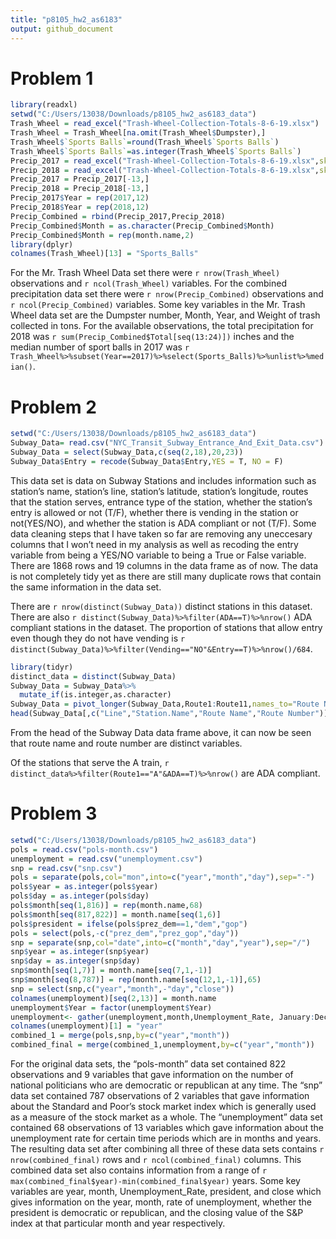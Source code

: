 ```yaml
---
title: "p8105_hw2_as6183"
output: github_document
---
```

# Problem 1
```r
library(readxl)
setwd("C:/Users/13038/Downloads/p8105_hw2_as6183_data")
Trash_Wheel = read_excel("Trash-Wheel-Collection-Totals-8-6-19.xlsx")
Trash_Wheel = Trash_Wheel[na.omit(Trash_Wheel$Dumpster),]
Trash_Wheel$`Sports Balls`=round(Trash_Wheel$`Sports Balls`)
Trash_Wheel$`Sports Balls`=as.integer(Trash_Wheel$`Sports Balls`)
Precip_2017 = read_excel("Trash-Wheel-Collection-Totals-8-6-19.xlsx",skip=1,sheet=6)
Precip_2018 = read_excel("Trash-Wheel-Collection-Totals-8-6-19.xlsx",skip=1,sheet=5)
Precip_2017 = Precip_2017[-13,]
Precip_2018 = Precip_2018[-13,]
Precip_2017$Year = rep(2017,12)
Precip_2018$Year = rep(2018,12)
Precip_Combined = rbind(Precip_2017,Precip_2018)
Precip_Combined$Month = as.character(Precip_Combined$Month)
Precip_Combined$Month = rep(month.name,2)
library(dplyr)
colnames(Trash_Wheel)[13] = "Sports_Balls" 
```

For the Mr. Trash Wheel Data set there were `r nrow(Trash_Wheel)` observations and `r ncol(Trash_Wheel)` variables. For the combined precipitation data set there were `r nrow(Precip_Combined)` observations and `r ncol(Precip_Combined)` variables. Some key variables in the Mr. Trash Wheel data set are the Dumpster number, Month, Year, and Weight of trash collected in tons. For the available observations, the total precipitation for 2018 was `r sum(Precip_Combined$Total[seq(13:24)])` inches and the median number of sport balls in 2017 was `r Trash_Wheel%>%subset(Year==2017)%>%select(Sports_Balls)%>%unlist%>%median()`. 

# Problem 2
```r
setwd("C:/Users/13038/Downloads/p8105_hw2_as6183_data")
Subway_Data= read.csv("NYC_Transit_Subway_Entrance_And_Exit_Data.csv")
Subway_Data = select(Subway_Data,c(seq(2,18),20,23))
Subway_Data$Entry = recode(Subway_Data$Entry,YES = T, NO = F)
```

This data set is data on Subway Stations and includes information such as station's name, station's line, station's latitude, station's longitude, routes that the station serves, entrance type of the station, whether the station's entry is allowed or not (T/F), whether there is vending in the station or not(YES/NO), and whether the station is ADA compliant or not (T/F). Some data cleaning steps that I have taken so far are removing any uneccesary columns that I won't need in my analysis as well as recoding the entry variable from being a YES/NO variable to being a True or False variable. There are 1868 rows and 19 columns in the data frame as of now. The data is not completely tidy yet as there are still many duplicate rows that contain the same information in the data set. 

There are `r nrow(distinct(Subway_Data))` distinct stations in this dataset. There are also `r distinct(Subway_Data)%>%filter(ADA==T)%>%nrow()` ADA compliant stations in the dataset. The proportion of stations that allow entry even though they do not have vending is `r distinct(Subway_Data)%>%filter(Vending=="NO"&Entry==T)%>%nrow()/684`.

```r
library(tidyr)
distinct_data = distinct(Subway_Data)
Subway_Data = Subway_Data%>%
  mutate_if(is.integer,as.character)
Subway_Data = pivot_longer(Subway_Data,Route1:Route11,names_to="Route Name",values_to="Route Number")
head(Subway_Data[,c("Line","Station.Name","Route Name","Route Number")])
```
From the head of the Subway Data data frame above, it can now be seen that route name and route number are distinct variables.

Of the stations that serve the A train, `r distinct_data%>%filter(Route1=="A"&ADA==T)%>%nrow()` are ADA compliant. 

# Problem 3
```r
setwd("C:/Users/13038/Downloads/p8105_hw2_as6183_data")
pols = read.csv("pols-month.csv")
unemployment = read.csv("unemployment.csv")
snp = read.csv("snp.csv")
pols = separate(pols,col="mon",into=c("year","month","day"),sep="-")
pols$year = as.integer(pols$year)
pols$day = as.integer(pols$day)
pols$month[seq(1,816)] = rep(month.name,68)
pols$month[seq(817,822)] = month.name[seq(1,6)]
pols$president = ifelse(pols$prez_dem==1,"dem","gop")
pols = select(pols,-c("prez_dem","prez_gop","day"))
snp = separate(snp,col="date",into=c("month","day","year"),sep="/")
snp$year = as.integer(snp$year)
snp$day = as.integer(snp$day)
snp$month[seq(1,7)] = month.name[seq(7,1,-1)]
snp$month[seq(8,787)] = rep(month.name[seq(12,1,-1)],65)
snp = select(snp,c("year","month",-"day","close"))
colnames(unemployment)[seq(2,13)] = month.name
unemployment$Year = factor(unemployment$Year)
unemployment<- gather(unemployment,month,Unemployment_Rate, January:December, factor_key=TRUE)
colnames(unemployment)[1] = "year"
combined_1 = merge(pols,snp,by=c("year","month"))
combined_final = merge(combined_1,unemployment,by=c("year","month"))
```

For the original data sets, the "pols-month" data set contained 822 observations and 9 variables that gave information on the number of national politicians who are democratic or republican at any time. The "snp" data set contained 787 observations of 2 variables that gave information about the Standard and Poor's stock market index which is generally used as a measure of the stock market as a whole. The "unemployment" data set contained 68 observations of 13 variables which gave information about the unemployment rate for certain time periods which are in months and years. The resulting data set after combining all three of these data sets contains `r nrow(combined_final)` rows and `r ncol(combined_final)` columns. This combined data set also contains information from a range of `r max(combined_final$year)-min(combined_final$year)` years. Some key variables are year, month, Unemployment_Rate, president, and close which gives information on the year, month, rate of unemployment, whether the president is democratic or republican, and the closing value of the S&P index at that particular month and year respectively.